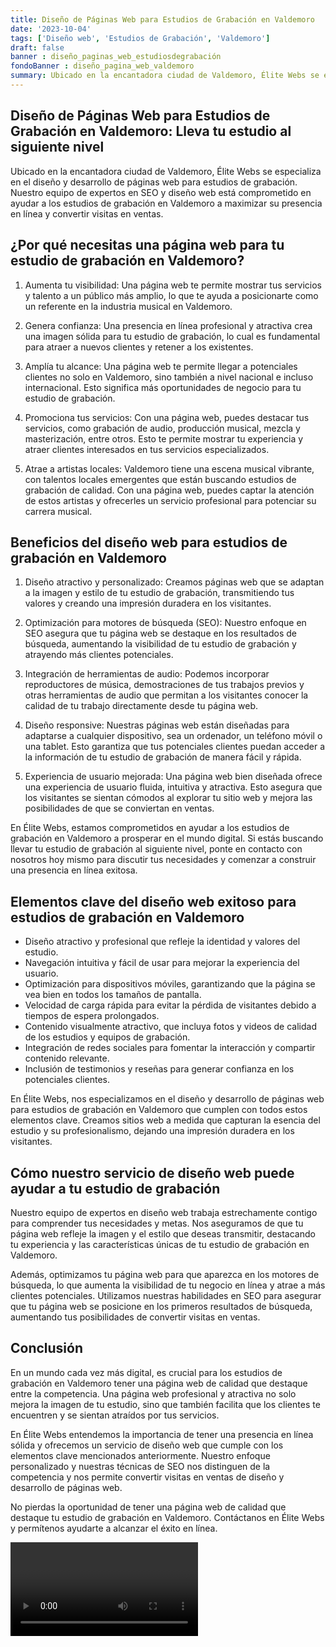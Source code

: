 ```yaml
---
title: Diseño de Páginas Web para Estudios de Grabación en Valdemoro
date: '2023-10-04'
tags: ['Diseño web', 'Estudios de Grabación', 'Valdemoro']
draft: false
banner : diseño_paginas_web_estudiosdegrabación
fondoBanner : diseño_pagina_web_valdemoro
summary: Ubicado en la encantadora ciudad de Valdemoro, Élite Webs se especializa en el diseño y desarrollo de páginas web para estudios de grabación. Nuestro equipo de expertos en SEO y diseño web está comprometido en ayudar a los estudios de grabación en Valdemoro a maximizar su presencia en línea y convertir visitas en ventas. 
---
```


## Diseño de Páginas Web para Estudios de Grabación en Valdemoro: Lleva tu estudio al siguiente nivel

Ubicado en la encantadora ciudad de Valdemoro, Élite Webs se especializa en el diseño y desarrollo de páginas web para estudios de grabación. Nuestro equipo de expertos en SEO y diseño web está comprometido en ayudar a los estudios de grabación en Valdemoro a maximizar su presencia en línea y convertir visitas en ventas. 

## ¿Por qué necesitas una página web para tu estudio de grabación en Valdemoro?

1. Aumenta tu visibilidad: Una página web te permite mostrar tus servicios y talento a un público más amplio, lo que te ayuda a posicionarte como un referente en la industria musical en Valdemoro.

2. Genera confianza: Una presencia en línea profesional y atractiva crea una imagen sólida para tu estudio de grabación, lo cual es fundamental para atraer a nuevos clientes y retener a los existentes.

3. Amplía tu alcance: Una página web te permite llegar a potenciales clientes no solo en Valdemoro, sino también a nivel nacional e incluso internacional. Esto significa más oportunidades de negocio para tu estudio de grabación.

4. Promociona tus servicios: Con una página web, puedes destacar tus servicios, como grabación de audio, producción musical, mezcla y masterización, entre otros. Esto te permite mostrar tu experiencia y atraer clientes interesados en tus servicios especializados.

5. Atrae a artistas locales: Valdemoro tiene una escena musical vibrante, con talentos locales emergentes que están buscando estudios de grabación de calidad. Con una página web, puedes captar la atención de estos artistas y ofrecerles un servicio profesional para potenciar su carrera musical.

## Beneficios del diseño web para estudios de grabación en Valdemoro

1. Diseño atractivo y personalizado: Creamos páginas web que se adaptan a la imagen y estilo de tu estudio de grabación, transmitiendo tus valores y creando una impresión duradera en los visitantes.

2. Optimización para motores de búsqueda (SEO): Nuestro enfoque en SEO asegura que tu página web se destaque en los resultados de búsqueda, aumentando la visibilidad de tu estudio de grabación y atrayendo más clientes potenciales.

3. Integración de herramientas de audio: Podemos incorporar reproductores de música, demostraciones de tus trabajos previos y otras herramientas de audio que permitan a los visitantes conocer la calidad de tu trabajo directamente desde tu página web.

4. Diseño responsive: Nuestras páginas web están diseñadas para adaptarse a cualquier dispositivo, sea un ordenador, un teléfono móvil o una tablet. Esto garantiza que tus potenciales clientes puedan acceder a la información de tu estudio de grabación de manera fácil y rápida.

5. Experiencia de usuario mejorada: Una página web bien diseñada ofrece una experiencia de usuario fluida, intuitiva y atractiva. Esto asegura que los visitantes se sientan cómodos al explorar tu sitio web y mejora las posibilidades de que se conviertan en ventas.

En Élite Webs, estamos comprometidos en ayudar a los estudios de grabación en Valdemoro a prosperar en el mundo digital. Si estás buscando llevar tu estudio de grabación al siguiente nivel, ponte en contacto con nosotros hoy mismo para discutir tus necesidades y comenzar a construir una presencia en línea exitosa.

<GifSeo />

<Cta />

## Elementos clave del diseño web exitoso para estudios de grabación en Valdemoro

- Diseño atractivo y profesional que refleje la identidad y valores del estudio.
- Navegación intuitiva y fácil de usar para mejorar la experiencia del usuario.
- Optimización para dispositivos móviles, garantizando que la página se vea bien en todos los tamaños de pantalla.
- Velocidad de carga rápida para evitar la pérdida de visitantes debido a tiempos de espera prolongados.
- Contenido visualmente atractivo, que incluya fotos y videos de calidad de los estudios y equipos de grabación.
- Integración de redes sociales para fomentar la interacción y compartir contenido relevante.
- Inclusión de testimonios y reseñas para generar confianza en los potenciales clientes.

En Élite Webs, nos especializamos en el diseño y desarrollo de páginas web para estudios de grabación en Valdemoro que cumplen con todos estos elementos clave. Creamos sitios web a medida que capturan la esencia del estudio y su profesionalismo, dejando una impresión duradera en los visitantes.

## Cómo nuestro servicio de diseño web puede ayudar a tu estudio de grabación

Nuestro equipo de expertos en diseño web trabaja estrechamente contigo para comprender tus necesidades y metas. Nos aseguramos de que tu página web refleje la imagen y el estilo que deseas transmitir, destacando tu experiencia y las características únicas de tu estudio de grabación en Valdemoro.

Además, optimizamos tu página web para que aparezca en los motores de búsqueda, lo que aumenta la visibilidad de tu negocio en línea y atrae a más clientes potenciales. Utilizamos nuestras habilidades en SEO para asegurar que tu página web se posicione en los primeros resultados de búsqueda, aumentando tus posibilidades de convertir visitas en ventas.

## Conclusión

En un mundo cada vez más digital, es crucial para los estudios de grabación en Valdemoro tener una página web de calidad que destaque entre la competencia. Una página web profesional y atractiva no solo mejora la imagen de tu estudio, sino que también facilita que los clientes te encuentren y se sientan atraídos por tus servicios.

En Élite Webs entendemos la importancia de tener una presencia en línea sólida y ofrecemos un servicio de diseño web que cumple con los elementos clave mencionados anteriormente. Nuestro enfoque personalizado y nuestras técnicas de SEO nos distinguen de la competencia y nos permite convertir visitas en ventas de diseño y desarrollo de páginas web.

No pierdas la oportunidad de tener una página web de calidad que destaque tu estudio de grabación en Valdemoro. Contáctanos en Élite Webs y permítenos ayudarte a alcanzar el éxito en línea.

<Video />

<CtaBot job='Estudios de Grabación' city='Valdemoro'/>

<Gmaps query='Valdemoro+españa+maps' />